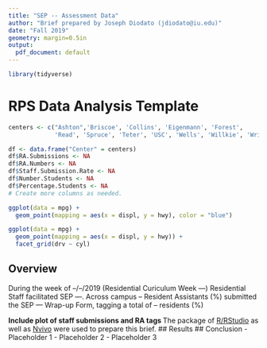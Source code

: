 ```yaml
---
title: "SEP -- Assessment Data"
author: "Brief prepared by Joseph Diodato (jdiodato@iu.edu)"
date: "Fall 2019"
geometry: margin=0.5in
output:
  pdf_document: default
---
```


```r
library(tidyverse)
```

# RPS Data Analysis Template
```r
centers <- c("Ashton",'Briscoe', 'Collins', 'Eigenmann', 'Forest', 
             'Read', 'Spruce', 'Teter', 'USC', 'Wells', 'Willkie', 'Wright')
```

```r
df <- data.frame("Center" = centers)
df$RA.Submissions <- NA
df$RA.Numbers <- NA
df$Staff.Submission.Rate <- NA
df$Number.Students <- NA
df$Percentage.Students <- NA
# Create more columns as needed.
```

```r
ggplot(data = mpg) + 
  geom_point(mapping = aes(x = displ, y = hwy), color = "blue")
```

```r
ggplot(data = mpg) + 
  geom_point(mapping = aes(x = displ, y = hwy)) + 
  facet_grid(drv ~ cyl)
```

## Overview

During the week of --/--/2019 (Residential Curiculum Week ---) Residential Staff facilitated SEP ---. Across campus -- Resident Assistants (%) submitted the SEP --- Wrap-up Form, tagging a total of -- residents (%)

**Include plot of staff submissions and RA tags ** 
The \texttt{markdown} package of [R/RStudio](https://www.r-project.org/about.html) as well as [Nvivo](https://www.qsrinternational.com/nvivo/nvivo-products) were used to prepare this brief.
## Results
## Conclusion
- Placeholder 1
- Placeholder 2
- Placeholder 3
